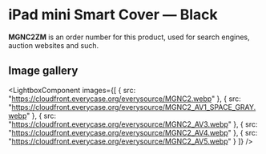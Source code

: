 
# iPad mini Smart Cover — Black

<Callout type='info' emoji='👉🏻'>**MGNC2ZM** is an order number for this product, used for search engines, auction websites and such.</Callout>

## Image gallery

<LightboxComponent
    images={[
      {
        src: "https://cloudfront.everycase.org/everysource/MGNC2.webp"
      },
      {
        src: "https://cloudfront.everycase.org/everysource/MGNC2_AV1_SPACE_GRAY.webp"
      },
      {
        src: "https://cloudfront.everycase.org/everysource/MGNC2_AV3.webp"
      },
      {
        src: "https://cloudfront.everycase.org/everysource/MGNC2_AV4.webp"
      },
      {
        src: "https://cloudfront.everycase.org/everysource/MGNC2_AV5.webp"
      }
    ]}
  />
